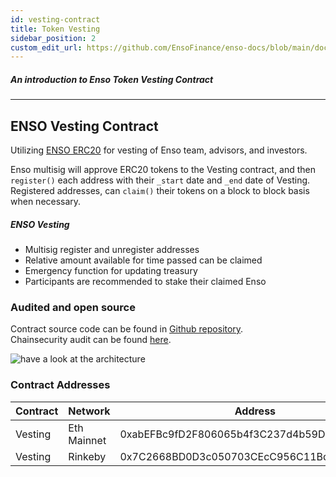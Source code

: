 ```yaml
---
id: vesting-contract
title: Token Vesting
sidebar_position: 2
custom_edit_url: https://github.com/EnsoFinance/enso-docs/blob/main/docs/smart-contracts/token/token-vesting.mdx
---
```



##### An introduction to Enso Token Vesting Contract
---

## ENSO Vesting Contract

Utilizing [ENSO ERC20](https://github.com/EnsoFinance/enso-docs/blob/main/docs/smart-contracts/token/token-contract.mdx) for vesting of Enso team, advisors, and investors. 

Enso multisig will approve ERC20 tokens to the Vesting contract, and then `register()` each address with their `_start` date and `_end` date of Vesting.  Registered addresses, can `claim()` their tokens on a block to block basis when necessary. 



##### ENSO Vesting
- Multisig register and unregister addresses
- Relative amount available for time passed can be claimed
- Emergency function for updating treasury 
- Participants are recommended to stake their claimed Enso


### Audited and open source

Contract source code can be found in [Github repository](https://github.com/EnsoFinance/token-vesting).   
Chainsecurity audit can be found [here](https://github.com/EnsoFinance/token-vesting/blob/main/audits/ChainSecurity_EnsoLabs_Enso_Vesting_audit.pdf).  

![have a look at the architecture](https://raw.githubusercontent.com/EnsoFinance/token-vesting/main/architecture/architecture.png?token=AR3VNP2WDCUIFRYTZVU4QVDBS7FSO)




### Contract Addresses

| **Contract** | **Network**    | **Address**                                |
| ------------ | -------------- | ------------------------------------------ |
| Vesting        | Eth Mainnet    | 0xabEFBc9fD2F806065b4f3C237d4b59D9A97Bcac7 |
| Vesting        | Rinkeby        | 0x7C2668BD0D3c050703CEcC956C11Bd520c26f7d4 |